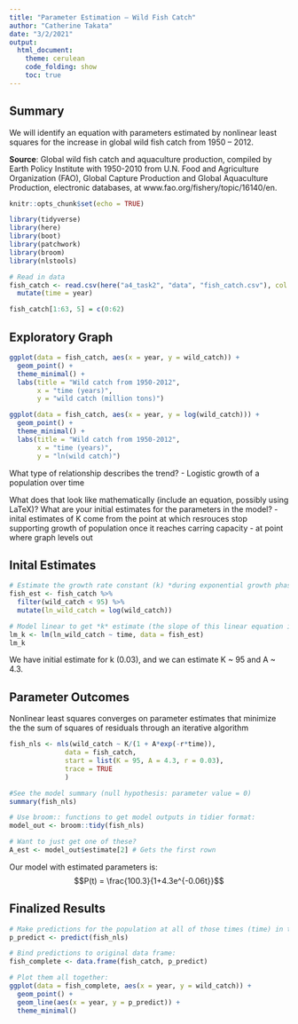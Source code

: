 ```yaml
---
title: "Parameter Estimation – Wild Fish Catch"
author: "Catherine Takata"
date: "3/2/2021"
output: 
  html_document:
    theme: cerulean
    code_folding: show
    toc: true
---
```


## Summary 
We will identify an equation with parameters estimated by nonlinear least squares for the increase in global wild fish catch from 1950 – 2012.

**Source**: Global wild fish catch and aquaculture production, compiled by Earth Policy Institute with 1950-2010 from U.N. Food and Agriculture Organization (FAO), Global Capture Production and Global Aquaculture Production, electronic databases, at www.fao.org/fishery/topic/16140/en.


```r
knitr::opts_chunk$set(echo = TRUE)

library(tidyverse)
library(here)
library(boot)
library(patchwork)
library(broom)
library(nlstools)
```

```r
# Read in data 
fish_catch <- read.csv(here("a4_task2", "data", "fish_catch.csv"), col.names = c("year", "wild_catch", "farmed_fish", "total_fish_production")) %>% 
  mutate(time = year) 

fish_catch[1:63, 5] = c(0:62)
```


## Exploratory Graph

```r
ggplot(data = fish_catch, aes(x = year, y = wild_catch)) +
  geom_point() +
  theme_minimal() +
  labs(title = "Wild catch from 1950-2012",
       x = "time (years)", 
       y = "wild catch (million tons)") 
```

```r
ggplot(data = fish_catch, aes(x = year, y = log(wild_catch))) +
  geom_point() +
  theme_minimal() +
  labs(title = "Wild catch from 1950-2012",
       x = "time (years)", 
       y = "ln(wild catch)") 
```


What type of relationship describes the trend? 
- Logistic growth of a population over time 

What does that look like mathematically (include an equation, possibly using LaTeX)? What are your initial estimates for the parameters in the model? 
- inital estimates of K come from the point at which resrouces stop supporting growth of population once it reaches carring capacity 
- at point where graph levels out 


## Inital Estimates 

```r
# Estimate the growth rate constant (k) *during exponential growth phase)
fish_est <- fish_catch %>%
  filter(wild_catch < 95) %>% 
  mutate(ln_wild_catch = log(wild_catch))

# Model linear to get *k* estimate (the slope of this linear equation is an estimate of the growth rate constant
lm_k <- lm(ln_wild_catch ~ time, data = fish_est)
lm_k
```

We have initial estimate for k (0.03), and we can estimate K ~ 95 and A ~ 4.3.

## Parameter Outcomes 

Nonlinear least squares converges on parameter estimates that minimize the the sum of squares of residuals through an iterative algorithm

```r
fish_nls <- nls(wild_catch ~ K/(1 + A*exp(-r*time)),
              data = fish_catch,
              start = list(K = 95, A = 4.3, r = 0.03),
              trace = TRUE
              )
```

```r
#See the model summary (null hypothesis: parameter value = 0)
summary(fish_nls)

# Use broom:: functions to get model outputs in tidier format: 
model_out <- broom::tidy(fish_nls) 

# Want to just get one of these?  
A_est <- model_out$estimate[2] # Gets the first rown 
```

Our model with estimated parameters is:
$$P(t) = \frac{100.3}{1+4.3e^{-0.06t}}$$

## Finalized Results 

```r
# Make predictions for the population at all of those times (time) in the original df: 
p_predict <- predict(fish_nls)

# Bind predictions to original data frame:
fish_complete <- data.frame(fish_catch, p_predict)

# Plot them all together:
ggplot(data = fish_complete, aes(x = year, y = wild_catch)) +
  geom_point() +
  geom_line(aes(x = year, y = p_predict)) +
  theme_minimal()
```






